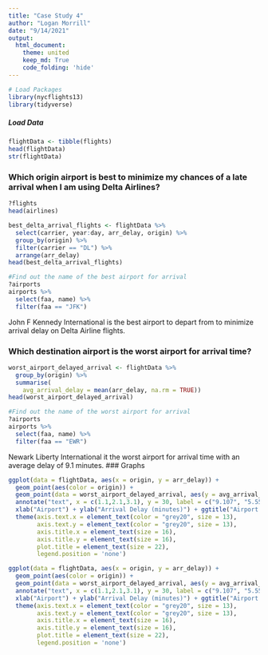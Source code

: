```yaml
---
title: "Case Study 4"
author: "Logan Morrill"
date: "9/14/2021"
output: 
  html_document:
    theme: united
    keep_md: True
    code_folding: 'hide'
---
```



```r
# Load Packages
library(nycflights13)
library(tidyverse)
```
##### Load Data
```r
flightData <- tibble(flights)
head(flightData)
str(flightData)

```
### Which origin airport is best to minimize my chances of a late arrival when I am using Delta Airlines?

```r
?flights
head(airlines)

best_delta_arrival_flights <- flightData %>%
  select(carrier, year:day, arr_delay, origin) %>%
  group_by(origin) %>%
  filter(carrier == "DL") %>%
  arrange(arr_delay)
head(best_delta_arrival_flights)

#Find out the name of the best airport for arrival
?airports
airports %>%
  select(faa, name) %>%
  filter(faa == "JFK")
```
John F Kennedy International is the best airport to depart from to minimize arrival delay on Delta Airline flights.

### Which destination airport is the worst airport for arrival time?
```r
worst_airport_delayed_arrival <- flightData %>%
  group_by(origin) %>%
  summarise(
    avg_arrival_delay = mean(arr_delay, na.rm = TRUE))
head(worst_airport_delayed_arrival)

#Find out the name of the worst airport for arrival
?airports
airports %>%
  select(faa, name) %>%
  filter(faa == "EWR")
```
Newark Liberty International it the worst airport for arrival time with an average delay of 9.1 minutes.
### Graphs
```r
ggplot(data = flightData, aes(x = origin, y = arr_delay)) +
  geom_point(aes(color = origin)) +
  geom_point(data = worst_airport_delayed_arrival, aes(y = avg_arrival_delay, color = 'red', size = 1)) +
  annotate("text", x = c(1.1,2.1,3.1), y = 30, label = c("9.107", "5.551", "5.783")) +
  xlab("Airport") + ylab("Arrival Delay (minutes)") + ggtitle("Airport Arrival Delays") +
  theme(axis.text.x = element_text(color = "grey20", size = 13),
        axis.text.y = element_text(color = "grey20", size = 13),  
        axis.title.x = element_text(size = 16),
        axis.title.y = element_text(size = 16),
        plot.title = element_text(size = 22),
        legend.position = 'none')
```

```r
ggplot(data = flightData, aes(x = origin, y = arr_delay)) +
  geom_point(aes(color = origin)) +
  geom_point(data = worst_airport_delayed_arrival, aes(y = avg_arrival_delay, color = 'red', size = 1)) +
  annotate("text", x = c(1.1,2.1,3.1), y = 30, label = c("9.107", "5.551", "5.783")) +
  xlab("Airport") + ylab("Arrival Delay (minutes)") + ggtitle("Airport Arrival Delays") +
  theme(axis.text.x = element_text(color = "grey20", size = 13),
        axis.text.y = element_text(color = "grey20", size = 13),  
        axis.title.x = element_text(size = 16),
        axis.title.y = element_text(size = 16),
        plot.title = element_text(size = 22),
        legend.position = 'none')
```